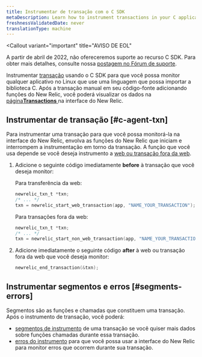 ```yaml
---
title: Instrumentar de transação com o C SDK
metaDescription: Learn how to instrument transactions in your C application so you can monitor them with New Relic.
freshnessValidatedDate: never
translationType: machine
---
```


<Callout
  variant="important"
  title="AVISO DE EOL"
>
  A partir de abril de 2022, não ofereceremos suporte ao recurso C SDK. Para obter mais detalhes, consulte nossa [postagem no Fórum de suporte](https://discuss.newrelic.com/t/q1-bulk-eol-announcement-fy23/181744).
</Callout>

Instrumentar [transação](/docs/apm/transactions/intro-transactions/transactions-new-relic-apm) usando o C SDK para que você possa monitor qualquer aplicativo no Linux que use uma linguagem que possa importar a biblioteca C. Após a transação manual em seu código-fonte adicionando funções do New Relic, você poderá visualizar os dados na [página<DoNotTranslate>**Transactions**</DoNotTranslate> ](/docs/apm/applications-menu/monitoring/transactions-page)na interface do New Relic.

## Instrumentar de transação [#c-agent-txn]

Para instrumentar uma transação para que você possa monitorá-la na interface do New Relic, envolva as funções do New Relic que iniciam e interrompem a instrumentação em torno da transação. A função que você usa depende se você deseja instrumento a [web ou transação fora da web](/docs/apm/transactions/intro-transactions/transactions-new-relic-apm#types).

1. Adicione o seguinte código imediatamente <DoNotTranslate>**before**</DoNotTranslate> à transação que você deseja monitor:

   Para transferência da web:

   ```c
   newrelic_txn_t *txn;
   /* ... */
   txn = newrelic_start_web_transaction(app, "NAME_YOUR_TRANSACTION");
   ```

   Para transações fora da web:

   ```c
   newrelic_txn_t *txn;
   /* ... */
   txn = newrelic_start_non_web_transaction(app, "NAME_YOUR_TRANSACTION");
   ```

2. Adicione imediatamente o seguinte código <DoNotTranslate>**after**</DoNotTranslate> à web ou transação fora da web que você deseja monitor:

   ```c
   newrelic_end_transaction(&txn);
   ```

## Instrumentar segmentos e erros [#segments-errors]

Segmentos são as funções e chamadas que constituem uma transação. Após o instrumento de transação, você poderá:

* [segmentos de instrumento](/docs/instrument-segments-c-agent) de uma transação se você quiser mais dados sobre funções chamadas durante essa transação.
* [erros do instrumento](/docs/instrument-errors-c-agent) para que você possa usar a interface do New Relic para monitor erros que ocorrem durante sua transação.